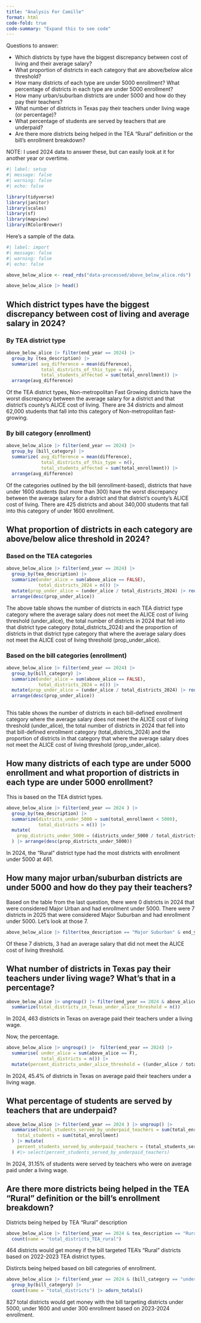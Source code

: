 ```yaml
---
title: "Analysis For Camille"
format: html
code-fold: true
code-summary: "Expand this to see code"
---
```


Questions to answer:

* Which districts by type have the biggest discrepancy between cost of living and their average salary?
* What proportion of districts in each category that are above/below alice threshold?
* How many districts of each type are under 5000 enrollment? What percentage of districts in each type are under 5000 enrollment?
*  How many urban/suburban districts are under 5000 and how do they pay their teachers?
* What number of districts in Texas pay their teachers under living wage (or percentage)?
* What percentage of students are served by teachers that are underpaid?
* Are there more districts being helped in the TEA "Rural" definition or the bill's enrollment breakdown?

NOTE: I used 2024 data to answer these, but can easily look at it for another year or overtime. 

```r
#| label: setup
#| message: false
#| warning: false
#| echo: false

library(tidyverse)
library(janitor)
library(scales)
library(sf)
library(mapview)
library(RColorBrewer)

```


Here's a sample of the data.

```r
#| label: import
#| message: false
#| warning: false
#| echo: false

above_below_alice <- read_rds("data-processed/above_below_alice.rds")

above_below_alice |> head()
```

## Which district types have the biggest discrepancy between cost of living and average salary in 2024?

### By TEA district type

```r
above_below_alice |> filter(end_year == 2024) |> 
  group_by (tea_description) |> 
  summarize( avg_difference = mean(difference),
             total_districts_of_this_type = n(),
             total_students_affected = sum(total_enrollment)) |> 
  arrange(avg_difference)
```

Of the TEA district types, Non-metropolitan Fast Growing districts have the worst discrepancy between the average salary for a district and that district's county's ALICE cost of living. There are 34 districts and almost 62,000 students that fall into this category of Non-metropolitan fast-growing.

### By bill category (enrollment)

```r
above_below_alice |> filter(end_year == 2024) |> 
  group_by (bill_category) |> 
  summarize( avg_difference = mean(difference),
             total_districts_of_this_type = n(),
             total_students_affected = sum(total_enrollment)) |> 
  arrange(avg_difference)
```

Of the categories outlined by the bill (enrollment-based), districts that have under 1600 students (but more than 300) have the worst discrepancy between the average salary for a district and that district's county's ALICE cost of living. There are 425 districts and about 340,000 students that fall into this category of under 1600 enrollment. 

## What proportion of districts in each category are above/below alice threshold in 2024?

### Based on the TEA categories

```r
above_below_alice |> filter(end_year == 2024) |> 
  group_by(tea_description) |> 
  summarize(under_alice = sum(above_alice == FALSE),
            total_districts_2024 = n()) |> 
  mutate(prop_under_alice = (under_alice / total_districts_2024) |> round_half_up(3)) |> 
  arrange(desc(prop_under_alice))
```
The above table shows the number of districts in each TEA district type category where the average salary does not meet the ALICE cost of living threshold (under_alice), the total number of districts in 2024 that fell into that district type category (total_districts_2024) and the proportion of districts in that district type category that where the average salary does not meet the ALICE cost of living threshold (prop_under_alice).

### Based on the bill categories (enrollment)

```r
above_below_alice |> filter(end_year == 2024) |> 
  group_by(bill_category) |> 
  summarize(under_alice = sum(above_alice == FALSE),
            total_districts_2024 = n()) |> 
  mutate(prop_under_alice = (under_alice / total_districts_2024) |> round_half_up(3)) |> 
  arrange(desc(prop_under_alice))
  
```

This table shows the number of districts in each bill-defined enrollment category where the average salary does not meet the ALICE cost of living threshold (under_alice), the total number of districts in 2024 that fell into that bill-defined enrollment category (total_districts_2024) and the proportion of districts in that category that where the average salary does not meet the ALICE cost of living threshold (prop_under_alice).

## How many districts of each type are under 5000 enrollment and what proportion of districts in each type are under 5000 enrollment?

This is based on the TEA district types. 

```r
above_below_alice |> filter(end_year == 2024 ) |> 
  group_by(tea_description) |> 
  summarize(districts_under_5000 = sum(total_enrollment < 5000),
            total_districts = n()) |> 
  mutate(
    prop_districts_under_5000 = (districts_under_5000 / total_districts) |> round_half_up(3)
  ) |> arrange(desc(prop_districts_under_5000))
```

In 2024, the "Rural" district type had the most districts with enrollment under 5000 at 461. 

## How many major urban/suburban districts are under 5000 and how do they pay their teachers?

Based on the table from the last question, there were 0 districts in 2024 that were considered Major Urban and had enrollment under 5000. There were 7 districts in 2025 that were considered Major Suburban and had enrollment under 5000. Let's look at those 7. 

```r
above_below_alice |> filter(tea_description == "Major Suburban" & end_year == 2024 & total_enrollment < 5000) # add select to simplify
```

Of these 7 districts, 3 had an average salary that did not meet the ALICE cost of living threshold.

## What number of districts in Texas pay their teachers under living wage? What's that in a percentage?

```r
above_below_alice |> ungroup() |> filter(end_year == 2024 & above_alice == F) |> 
  summarize(total_districts_in_Texas_under_alice_threshold = n())
```

In 2024, 463 districts in Texas on average paid their teachers under a living wage.

Now, the percentage.

```r
above_below_alice |> ungroup() |>  filter(end_year == 2024) |> 
  summarise( under_alice = sum(above_alice == F),
             total_districts = n()) |> 
  mutate(percent_districts_under_alice_threshold = ((under_alice / total_districts)*100) |> round_half_up(1))
```

In 2024, 45.4% of districts in Texas on average paid their teachers under a living wage.

## What percentage of students are served by teachers that are underpaid?

```r
above_below_alice |> filter(end_year == 2024 ) |> ungroup() |> 
  summarise(total_students_served_by_underpaid_teachers = sum(total_enrollment[above_alice == F]),
    total_students = sum(total_enrollment)
  ) |> mutate(
    percent_students_served_by_underpaid_teachers = (total_students_served_by_underpaid_teachers / total_students * 100) |> round_half_up(2)
  ) #|> select(percent_students_served_by_underpaid_teachers)
```
In 2024, 31.15% of students were served by teachers who were on average paid under a living wage. 

## Are there more districts being helped in the TEA "Rural" definition or the bill's enrollment breakdown?

Districts being helped by TEA "Rural" description

```r
above_below_alice |> filter(end_year == 2024 & tea_description == "Rural") |> ungroup() |> 
  count(name = "total_districts_TEA_rural")
```

464 districts would get money if the bill targeted TEA's "Rural" districts based on 2022-2023 TEA district types. 

Distircts being helped based on bill categories of enrollment.

```r
above_below_alice |> filter(end_year == 2024 & (bill_category == "under 300" | bill_category == "under 1600" | bill_category == "under 5000")) |> 
  group_by(bill_category) |> 
  count(name = "total_districts") |> adorn_totals()
```

827 total districts would get money with the bill targeting districts under 5000, under 1600 and under 300 enrollment based on 2023-2024 enrollment. 

